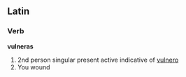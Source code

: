 ==Latin==
===Verb===
'''vulneras'''

#2nd person singular present active indicative of [[vulnero]]
#You wound